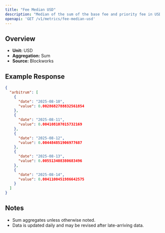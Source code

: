 ```yaml
---
title: "Fee Median USD"
description: "Median of the sum of the base fee and priority fee in USD that day"
openapi: 'GET /v1/metrics/fee-median-usd'
---
```


## Overview

- **Unit:** USD
- **Aggregation:** Sum
- **Source:** Blockworks



## Example Response

```json
{
  "arbitrum": [
    {
      "date": "2025-08-10",
      "value": 0.0028682788832561854
    },
    {
      "date": "2025-08-11",
      "value": 0.004108107015732169
    },
    {
      "date": "2025-08-12",
      "value": 0.004484851906977687
    },
    {
      "date": "2025-08-13",
      "value": 0.005513408380683496
    },
    {
      "date": "2025-08-14",
      "value": 0.0041100451986642575
    }
  ]
}
```

## Notes
- Sum aggregates unless otherwise noted.
- Data is updated daily and may be revised after late-arriving data.
